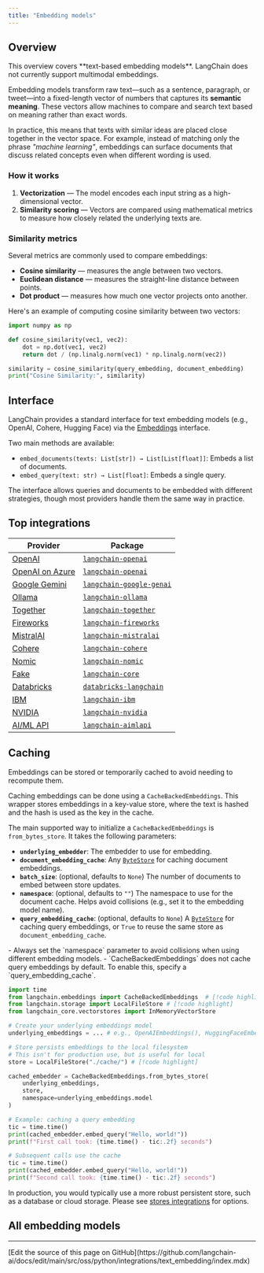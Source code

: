 ```yaml
---
title: "Embedding models"
---
```


## Overview

<Note>
This overview covers **text-based embedding models**. LangChain does not currently support multimodal embeddings.
</Note>

Embedding models transform raw text—such as a sentence, paragraph, or tweet—into a fixed-length vector of numbers that captures its **semantic meaning**. These vectors allow machines to compare and search text based on meaning rather than exact words.

In practice, this means that texts with similar ideas are placed close together in the vector space. For example, instead of matching only the phrase *"machine learning"*, embeddings can surface documents that discuss related concepts even when different wording is used.

### How it works

1. **Vectorization** — The model encodes each input string as a high-dimensional vector.
2. **Similarity scoring** — Vectors are compared using mathematical metrics to measure how closely related the underlying texts are.

### Similarity metrics

Several metrics are commonly used to compare embeddings:

* **Cosine similarity** — measures the angle between two vectors.
* **Euclidean distance** — measures the straight-line distance between points.
* **Dot product** — measures how much one vector projects onto another.

Here's an example of computing cosine similarity between two vectors:

```python
import numpy as np

def cosine_similarity(vec1, vec2):
    dot = np.dot(vec1, vec2)
    return dot / (np.linalg.norm(vec1) * np.linalg.norm(vec2))

similarity = cosine_similarity(query_embedding, document_embedding)
print("Cosine Similarity:", similarity)
```

## Interface

LangChain provides a standard interface for text embedding models (e.g., OpenAI, Cohere, Hugging Face) via the [Embeddings](https://reference.langchain.com/python/langchain_core/embeddings/#langchain_core.embeddings.embeddings.Embeddings) interface.

Two main methods are available:

* `embed_documents(texts: List[str]) → List[List[float]]`: Embeds a list of documents.
* `embed_query(text: str) → List[float]`: Embeds a single query.

<Note>
The interface allows queries and documents to be embedded with different strategies, though most providers handle them the same way in practice.
</Note>

## Top integrations

| Provider                                                               | Package                                                                                                                                                            |
|------------------------------------------------------------------------|--------------------------------------------------------------------------------------------------------------------------------------------------------------------|
| [OpenAI](/oss/python/integrations/text_embedding/openai)                      | [`langchain-openai`](https://python.langchain.com/api_reference/openai/chat_models/langchain_openai.chat_models.base.ChatOpenAI.html)                              |
| [OpenAI on Azure](/oss/python/integrations/text_embedding/azure_openai)       | [`langchain-openai`](https://python.langchain.com/api_reference/openai/embeddings/langchain_openai.embeddings.azure.AzureOpenAIEmbeddings.html)                    |
| [Google Gemini](/oss/python/integrations/text_embedding/google_generative_ai) | [`langchain-google-genai`](https://python.langchain.com/api_reference/google_genai/embeddings/langchain_google_genai.embeddings.GoogleGenerativeAIEmbeddings.html) |
| [Ollama](/oss/python/integrations/text_embedding/ollama)                      | [`langchain-ollama`](https://python.langchain.com/api_reference/ollama/embeddings/langchain_ollama.embeddings.OllamaEmbeddings.html)                               |
| [Together](/oss/python/integrations/text_embedding/together)                  | [`langchain-together`](https://python.langchain.com/api_reference/together/embeddings/langchain_together.embeddings.TogetherEmbeddings.html)                       |
| [Fireworks](/oss/python/integrations/text_embedding/fireworks)                | [`langchain-fireworks`](https://python.langchain.com/api_reference/fireworks/embeddings/langchain_fireworks.embeddings.FireworksEmbeddings.html)                   |
| [MistralAI](/oss/python/integrations/text_embedding/mistralai)                | [`langchain-mistralai`](https://python.langchain.com/api_reference/mistralai/embeddings/langchain_mistralai.embeddings.MistralAIEmbeddings.html)                   |
| [Cohere](/oss/python/integrations/text_embedding/cohere)                      | [`langchain-cohere`](https://python.langchain.com/api_reference/community/llms/langchain_community.llms.cohere.Cohere.html)                                        |
| [Nomic](/oss/python/integrations/text_embedding/nomic)                        | [`langchain-nomic`](https://python.langchain.com/api_reference/nomic/embeddings/langchain_nomic.embeddings.NomicEmbeddings.html)                                   |
| [Fake](/oss/python/integrations/text_embedding/fake)                          | [`langchain-core`](https://python.langchain.com/api_reference/core/embeddings/langchain_core.embeddings.fake.FakeEmbeddings.html)                                  |
| [Databricks](/oss/python/integrations/text_embedding/databricks)              | [`databricks-langchain`](https://api-docs.databricks.com/python/databricks-ai-bridge/latest/databricks_langchain.html#databricks_langchain.DatabricksEmbeddings)   |
| [IBM](/oss/python/integrations/text_embedding/ibm_watsonx)                    | [`langchain-ibm`](https://python.langchain.com/api_reference/ibm/embeddings/langchain_ibm.embeddings.WatsonxEmbeddings.html)                                       |
| [NVIDIA](/oss/python/integrations/text_embedding/nvidia_ai_endpoints)         | [`langchain-nvidia`](https://python.langchain.com/api_reference/nvidia_ai_endpoints/embeddings/langchain_nvidia_ai_endpoints.embeddings.NVIDIAEmbeddings.html)     |
| [AI/ML API](/oss/python/integrations/text_embedding/aimlapi)                  | [`langchain-aimlapi`](https://python.langchain.com/api_reference/aimlapi/embeddings/langchain_aimlapi.embeddings.AimlapiEmbeddings.html)                           |


## Caching

Embeddings can be stored or temporarily cached to avoid needing to recompute them.

Caching embeddings can be done using a `CacheBackedEmbeddings`. This wrapper stores embeddings in a key-value store, where the text is hashed and the hash is used as the key in the cache.

The main supported way to initialize a `CacheBackedEmbeddings` is `from_bytes_store`. It takes the following parameters:

- **`underlying_embedder`**: The embedder to use for embedding.
- **`document_embedding_cache`**: Any [`ByteStore`](/oss/python/integrations/stores/) for caching document embeddings.
- **`batch_size`**: (optional, defaults to `None`) The number of documents to embed between store updates.
- **`namespace`**: (optional, defaults to `""`) The namespace to use for the document cache. Helps avoid collisions (e.g., set it to the embedding model name).
- **`query_embedding_cache`**: (optional, defaults to `None`) A [`ByteStore`](/oss/python/integrations/stores/) for caching query embeddings, or `True` to reuse the same store as `document_embedding_cache`.

<Important>
- Always set the `namespace` parameter to avoid collisions when using different embedding models.
- `CacheBackedEmbeddings` does not cache query embeddings by default. To enable this, specify a `query_embedding_cache`.
</Important>

```python
import time
from langchain.embeddings import CacheBackedEmbeddings  # [!code highlight]
from langchain.storage import LocalFileStore # [!code highlight]
from langchain_core.vectorstores import InMemoryVectorStore

# Create your underlying embeddings model
underlying_embeddings = ... # e.g., OpenAIEmbeddings(), HuggingFaceEmbeddings(), etc.

# Store persists embeddings to the local filesystem
# This isn't for production use, but is useful for local
store = LocalFileStore("./cache/") # [!code highlight]

cached_embedder = CacheBackedEmbeddings.from_bytes_store(
    underlying_embeddings,
    store,
    namespace=underlying_embeddings.model
)

# Example: caching a query embedding
tic = time.time()
print(cached_embedder.embed_query("Hello, world!"))
print(f"First call took: {time.time() - tic:.2f} seconds")

# Subsequent calls use the cache
tic = time.time()
print(cached_embedder.embed_query("Hello, world!"))
print(f"Second call took: {time.time() - tic:.2f} seconds")
```

In production, you would typically use a more robust persistent store, such as a database or cloud storage. Please see [stores integrations](/oss/python/integrations/stores/) for options.

## All embedding models

<Columns cols={3}>
<Card title="Aleph Alpha" icon="link" href="/oss/python/integrations/text_embedding/aleph_alpha" arrow="true" cta="View guide" />
<Card title="Anyscale" icon="link" href="/oss/python/integrations/text_embedding/anyscale" arrow="true" cta="View guide" />
<Card title="Ascend" icon="link" href="/oss/python/integrations/text_embedding/ascend" arrow="true" cta="View guide" />
<Card title="AI/ML API" icon="link" href="/oss/python/integrations/text_embedding/aimlapi" arrow="true" cta="View guide" />
<Card title="AwaDB" icon="link" href="/oss/python/integrations/text_embedding/awadb" arrow="true" cta="View guide" />
<Card title="AzureOpenAI" icon="link" href="/oss/python/integrations/text_embedding/azure_openai" arrow="true" cta="View guide" />
<Card title="Baichuan Text Embeddings" icon="link" href="/oss/python/integrations/text_embedding/baichuan" arrow="true" cta="View guide" />
<Card title="Baidu Qianfan" icon="link" href="/oss/python/integrations/text_embedding/baidu_qianfan_endpoint" arrow="true" cta="View guide" />
<Card title="Baseten" icon="link" href="/oss/python/integrations/text_embedding/baseten" arrow="true" cta="View guide" />
<Card title="Bedrock" icon="link" href="/oss/python/integrations/text_embedding/bedrock" arrow="true" cta="View guide" />
<Card title="BGE on Hugging Face" icon="link" href="/oss/python/integrations/text_embedding/bge_huggingface" arrow="true" cta="View guide" />
<Card title="Bookend AI" icon="link" href="/oss/python/integrations/text_embedding/bookend" arrow="true" cta="View guide" />
<Card title="Clarifai" icon="link" href="/oss/python/integrations/text_embedding/clarifai" arrow="true" cta="View guide" />
<Card title="Cloudflare Workers AI" icon="link" href="/oss/python/integrations/text_embedding/cloudflare_workersai" arrow="true" cta="View guide" />
<Card title="Clova Embeddings" icon="link" href="/oss/python/integrations/text_embedding/clova" arrow="true" cta="View guide" />
<Card title="Cohere" icon="link" href="/oss/python/integrations/text_embedding/cohere" arrow="true" cta="View guide" />
<Card title="DashScope" icon="link" href="/oss/python/integrations/text_embedding/dashscope" arrow="true" cta="View guide" />
<Card title="Databricks" icon="link" href="/oss/python/integrations/text_embedding/databricks" arrow="true" cta="View guide" />
<Card title="DeepInfra" icon="link" href="/oss/python/integrations/text_embedding/deepinfra" arrow="true" cta="View guide" />
<Card title="EDEN AI" icon="link" href="/oss/python/integrations/text_embedding/edenai" arrow="true" cta="View guide" />
<Card title="Elasticsearch" icon="link" href="/oss/python/integrations/text_embedding/elasticsearch" arrow="true" cta="View guide" />
<Card title="Embaas" icon="link" href="/oss/python/integrations/text_embedding/embaas" arrow="true" cta="View guide" />
<Card title="Fake Embeddings" icon="link" href="/oss/python/integrations/text_embedding/fake" arrow="true" cta="View guide" />
<Card title="FastEmbed by Qdrant" icon="link" href="/oss/python/integrations/text_embedding/fastembed" arrow="true" cta="View guide" />
<Card title="Fireworks" icon="link" href="/oss/python/integrations/text_embedding/fireworks" arrow="true" cta="View guide" />
<Card title="Google Gemini" icon="link" href="/oss/python/integrations/text_embedding/google_generative_ai" arrow="true" cta="View guide" />
<Card title="Google Vertex AI" icon="link" href="/oss/python/integrations/text_embedding/google_vertex_ai_palm" arrow="true" cta="View guide" />
<Card title="GPT4All" icon="link" href="/oss/python/integrations/text_embedding/gpt4all" arrow="true" cta="View guide" />
<Card title="Gradient" icon="link" href="/oss/python/integrations/text_embedding/gradient" arrow="true" cta="View guide" />
<Card title="GreenNode" icon="link" href="/oss/python/integrations/text_embedding/greennode" arrow="true" cta="View guide" />
<Card title="Hugging Face" icon="link" href="/oss/python/integrations/text_embedding/huggingfacehub" arrow="true" cta="View guide" />
<Card title="IBM watsonx.ai" icon="link" href="/oss/python/integrations/text_embedding/ibm_watsonx" arrow="true" cta="View guide" />
<Card title="Infinity" icon="link" href="/oss/python/integrations/text_embedding/infinity" arrow="true" cta="View guide" />
<Card title="Instruct Embeddings" icon="link" href="/oss/python/integrations/text_embedding/instruct_embeddings" arrow="true" cta="View guide" />
<Card title="IPEX-LLM CPU" icon="link" href="/oss/python/integrations/text_embedding/ipex_llm" arrow="true" cta="View guide" />
<Card title="IPEX-LLM GPU" icon="link" href="/oss/python/integrations/text_embedding/ipex_llm_gpu" arrow="true" cta="View guide" />
<Card title="Intel Extension for Transformers" icon="link" href="/oss/python/integrations/text_embedding/itrex" arrow="true" cta="View guide" />
<Card title="Jina" icon="link" href="/oss/python/integrations/text_embedding/jina" arrow="true" cta="View guide" />
<Card title="John Snow Labs" icon="link" href="/oss/python/integrations/text_embedding/johnsnowlabs_embedding" arrow="true" cta="View guide" />
<Card title="LASER" icon="link" href="/oss/python/integrations/text_embedding/laser" arrow="true" cta="View guide" />
<Card title="Lindorm" icon="link" href="/oss/python/integrations/text_embedding/lindorm" arrow="true" cta="View guide" />
<Card title="Llama.cpp" icon="link" href="/oss/python/integrations/text_embedding/llamacpp" arrow="true" cta="View guide" />
<Card title="LLMRails" icon="link" href="/oss/python/integrations/text_embedding/llm_rails" arrow="true" cta="View guide" />
<Card title="LocalAI" icon="link" href="/oss/python/integrations/text_embedding/localai" arrow="true" cta="View guide" />
<Card title="MiniMax" icon="link" href="/oss/python/integrations/text_embedding/minimax" arrow="true" cta="View guide" />
<Card title="MistralAI" icon="link" href="/oss/python/integrations/text_embedding/mistralai" arrow="true" cta="View guide" />
<Card title="Model2Vec" icon="link" href="/oss/python/integrations/text_embedding/model2vec" arrow="true" cta="View guide" />
<Card title="ModelScope" icon="link" href="/oss/python/integrations/text_embedding/modelscope_embedding" arrow="true" cta="View guide" />
<Card title="MosaicML" icon="link" href="/oss/python/integrations/text_embedding/mosaicml" arrow="true" cta="View guide" />
<Card title="Naver" icon="link" href="/oss/python/integrations/text_embedding/naver" arrow="true" cta="View guide" />
<Card title="Nebius" icon="link" href="/oss/python/integrations/text_embedding/nebius" arrow="true" cta="View guide" />
<Card title="Netmind" icon="link" href="/oss/python/integrations/text_embedding/netmind" arrow="true" cta="View guide" />
<Card title="NLP Cloud" icon="link" href="/oss/python/integrations/text_embedding/nlp_cloud" arrow="true" cta="View guide" />
<Card title="Nomic" icon="link" href="/oss/python/integrations/text_embedding/nomic" arrow="true" cta="View guide" />
<Card title="NVIDIA NIMs" icon="link" href="/oss/python/integrations/text_embedding/nvidia_ai_endpoints" arrow="true" cta="View guide" />
<Card title="Oracle Cloud Infrastructure" icon="link" href="/oss/python/integrations/text_embedding/oci_generative_ai" arrow="true" cta="View guide" />
<Card title="Ollama" icon="link" href="/oss/python/integrations/text_embedding/ollama" arrow="true" cta="View guide" />
<Card title="OpenClip" icon="link" href="/oss/python/integrations/text_embedding/open_clip" arrow="true" cta="View guide" />
<Card title="OpenAI" icon="link" href="/oss/python/integrations/text_embedding/openai" arrow="true" cta="View guide" />
<Card title="OpenVINO" icon="link" href="/oss/python/integrations/text_embedding/openvino" arrow="true" cta="View guide" />
<Card title="Optimum Intel" icon="link" href="/oss/python/integrations/text_embedding/optimum_intel" arrow="true" cta="View guide" />
<Card title="Oracle AI Vector Search" icon="link" href="/oss/python/integrations/text_embedding/oracleai" arrow="true" cta="View guide" />
<Card title="OVHcloud" icon="link" href="/oss/python/integrations/text_embedding/ovhcloud" arrow="true" cta="View guide" />
<Card title="Pinecone Embeddings" icon="link" href="/oss/python/integrations/text_embedding/pinecone" arrow="true" cta="View guide" />
<Card title="PredictionGuard" icon="link" href="/oss/python/integrations/text_embedding/predictionguard" arrow="true" cta="View guide" />
<Card title="PremAI" icon="link" href="/oss/python/integrations/text_embedding/premai" arrow="true" cta="View guide" />
<Card title="SageMaker" icon="link" href="/oss/python/integrations/text_embedding/sagemaker-endpoint" arrow="true" cta="View guide" />
<Card title="SambaNovaCloud" icon="link" href="/oss/python/integrations/text_embedding/sambanova" arrow="true" cta="View guide" />
<Card title="SambaStudio" icon="link" href="/oss/python/integrations/text_embedding/sambastudio" arrow="true" cta="View guide" />
<Card title="Self Hosted" icon="link" href="/oss/python/integrations/text_embedding/self-hosted" arrow="true" cta="View guide" />
<Card title="Sentence Transformers" icon="link" href="/oss/python/integrations/text_embedding/sentence_transformers" arrow="true" cta="View guide" />
<Card title="Solar" icon="link" href="/oss/python/integrations/text_embedding/solar" arrow="true" cta="View guide" />
<Card title="SpaCy" icon="link" href="/oss/python/integrations/text_embedding/spacy_embedding" arrow="true" cta="View guide" />
<Card title="SparkLLM" icon="link" href="/oss/python/integrations/text_embedding/sparkllm" arrow="true" cta="View guide" />
<Card title="TensorFlow Hub" icon="link" href="/oss/python/integrations/text_embedding/tensorflowhub" arrow="true" cta="View guide" />
<Card title="Text Embeddings Inference" icon="link" href="/oss/python/integrations/text_embedding/text_embeddings_inference" arrow="true" cta="View guide" />
<Card title="TextEmbed" icon="link" href="/oss/python/integrations/text_embedding/textembed" arrow="true" cta="View guide" />
<Card title="Titan Takeoff" icon="link" href="/oss/python/integrations/text_embedding/titan_takeoff" arrow="true" cta="View guide" />
<Card title="Together AI" icon="link" href="/oss/python/integrations/text_embedding/together" arrow="true" cta="View guide" />
<Card title="Upstage" icon="link" href="/oss/python/integrations/text_embedding/upstage" arrow="true" cta="View guide" />
<Card title="Volc Engine" icon="link" href="/oss/python/integrations/text_embedding/volcengine" arrow="true" cta="View guide" />
<Card title="Voyage AI" icon="link" href="/oss/python/integrations/text_embedding/voyageai" arrow="true" cta="View guide" />
<Card title="Xinference" icon="link" href="/oss/python/integrations/text_embedding/xinference" arrow="true" cta="View guide" />
<Card title="YandexGPT" icon="link" href="/oss/python/integrations/text_embedding/yandex" arrow="true" cta="View guide" />
<Card title="ZhipuAI" icon="link" href="/oss/python/integrations/text_embedding/zhipuai" arrow="true" cta="View guide" />
</Columns>

---

<Callout icon="pen-to-square" iconType="regular">
  [Edit the source of this page on GitHub](https://github.com/langchain-ai/docs/edit/main/src/oss/python/integrations/text_embedding/index.mdx)
</Callout>
